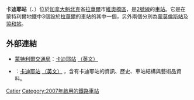 {{Infobox station 
| name          = 卡迪耶<br />{{lang|fr|Cartier}}
| type          = 
| style         = Montreal Metro
| image         = Metro Cartier.jpg
| image_caption = 
| address       = [[魁北克省|魁北克省]][[拉瓦勒_(魁北克)|拉瓦勒]]卡迪耶林蔭路西5號
| country       = [[加拿大|加拿大]]
| coordinates   = {{coord|45|33|37|N|73|40|55|W|type:railwaystation_region:CA-QC|display=inline,title}}
| elevation     = 
| line          = [[蒙特利爾地鐵橙線|橙線]]
| other         = 參見[[#卡迪耶總站|卡迪耶總站]]
| structure     = 
| platform      = 
| depth         = 
| levels        = 
| tracks        = 
| parking       = 
| bicycle       = 
| opened        = 2007年4月26日
| architect     = Richard Fortin
| closed        = 
| rebuilt       = 
| electrified   = 
| ADA           = 是
| code          = 
| owned         =
| operator      = [[蒙特利爾交通局|蒙特利爾交通局]]
| zone          = 
| status        =
| former        = 
| passengers    =  
| pass_year     = 
| pass_percent  = 
| pass_system   = 
| mpassengers   = 
| services      = 
| map_locator   = 
| web           = 
}}
'''卡迪耶站'''（{{lang-fr|Station Cartier}}、{{lang-en|Cartier Station}}）位於[[加拿大|加拿大]][[魁北克|魁北克]]省[[拉華爾|拉華爾]]市[[維奧橋區|維奧橋區]]，是[[蒙特利爾地鐵2號線|2號線]]的[[車站|車站]]。它是在蒙特利爾地鐵中3個設於[[拉華爾|拉華爾]]的車站的其中一個，另外兩個分別為[[蒙莫倫斯站|蒙莫倫斯站]]及[[協和站_(蒙特利爾)|協和站]]。

== 外部連結 ==

* {{fr}}{{en}}[[蒙特利爾交通局|蒙特利爾交通局]]：[http://www.stm.info/metro/M66.htm 卡迪耶站] {{Wayback|url=http://www.stm.info/metro/M66.htm |date=20130514033242 }}[http://www.stm.info/English/metro/a-M66.htm （英文）] {{Wayback|url=http://www.stm.info/English/metro/a-M66.htm |date=20130513144842 }}
* {{fr}}{{en}}{{lang|en|metrodemontreal.com}}：[http://www.metrodemontreal.com/orange/cartier/index-f.html 卡迪耶站] {{Wayback|url=http://www.metrodemontreal.com/orange/cartier/index-f.html |date=20200704164502 }}[http://www.metrodemontreal.com/orange/cartier/ （英文）] {{Wayback|url=http://www.metrodemontreal.com/orange/cartier/ |date=20160303175047 }}，含有卡迪耶站的資訊、歷史、車站結構與藝術品資料。

{{蒙特利爾地鐵}}

[[Category:蒙特利爾地鐵橙線車站|Catier]]
[[Category:2007年啟用的鐵路車站|Category:2007年啟用的鐵路車站]]
